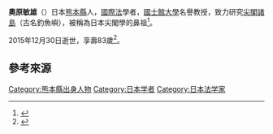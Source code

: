 {{多個問題|
{{copyedit|time=2016-01-08T02:25:08+00:00}}
{{expand|time=2016-01-08T02:25:08+00:00}}
}}
'''奧原敏雄'''（{{bd|1932年||2015年|12月30日}}）日本[[熊本縣|熊本縣]]人，[[國際法|國際法]]學者，[[國士館大學|國士館大學]]名譽教授，致力研究[[尖閣諸島|尖閣諸島]]（古名釣魚嶼），被稱為日本尖閣學的鼻祖<ref>{{cite web|title=時事通信ニュース：奥原敏雄氏死去（国士舘大名誉教授）|url=http://www.jiji.com/jc/zc?k=201601/2016010700697|website=www.jiji.com|archiveurl=https://web.archive.org/web/20160312101420/http://www.jiji.com/jc/zc?k=201601%2F2016010700697|archivedate=2016-03-12|deadurl=yes|access-date=2018-05-29}}</ref>。

2015年12月30日逝世，享壽83歲<ref>{{Cite news |title=時事ドットコム：奥原敏雄氏死去（国士舘大名誉教授） |newspaper=時事通信社 |date=2016-01-07 |url=http://www.jiji.com/jc/c?g=obt_30&k=2016010700697 |accessdate=2016-01-08 |dead-url=yes |archive-url=https://web.archive.org/web/20160108131552/http://www.jiji.com/jc/c?g=obt_30&k=2016010700697 |archive-date=2016-01-08 }}</ref>。

==參考來源==
{{reflist}}
{{normdaten}}
{{DEFAULTSORT:okuhara toshio}}
[[Category:熊本縣出身人物|Category:熊本縣出身人物]]
[[Category:日本学者|Category:日本学者]]
[[Category:日本法学家|Category:日本法学家]]
{{japan-bio-stub}}